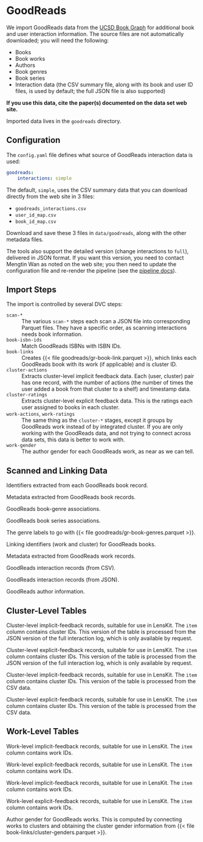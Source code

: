 # GoodReads {#sec-goodreads}

We import GoodReads data from the [UCSD Book Graph](https://sites.google.com/eng.ucsd.edu/ucsdbookgraph/home)
for additional book and user interaction information.  The source files are not automatically downloaded; you
will need the following:

- Books
- Book works
- Authors
- Book genres
- Book series
- Interaction data (the CSV summary file, along with its book and user ID files,
  is used by default; the full JSON file is also supported)

::: callout-important
**If you use this data, cite the paper(s) documented on the data set web site.**
:::

Imported data lives in the `goodreads` directory.

## Configuration

The `config.yaml` file defines what source of GoodReads interaction data is used:

```yaml
goodreads:
    interactions: simple
```

The default, `simple`, uses the CSV summary data that you can download directly
from the web site in 3 files:

- `goodreads_interactions.csv`
- `user_id_map.csv`
- `book_id_map.csv`

Download and save these 3 files in `data/goodreads`, along with the other metadata files.

The tools also support the detailed version (change interactions to `full`),
delivered in JSON format.  If you want this version, you need to contact Mengtin
Wan as noted on the web site; you then need to update the configuration file
and re-render the pipeline (see the [pipeline docs](../implementation/pipeline.md)).

## Import Steps

The import is controlled by several DVC steps:

`scan-*`
:   The various `scan-*` steps each scan a JSON file into corresponding Parquet files.  They have a specific order, as scanning interactions needs book information.

`book-isbn-ids`
:   Match GoodReads ISBNs with ISBN IDs.

`book-links`
:   Creates {{< file goodreads/gr-book-link.parquet >}}, which links each GoodReads book with its work (if applicable) and is cluster ID.

`cluster-actions`
:   Extracts cluster-level implicit feedback data.  Each (user, cluster) pair has one record, with the number of actions (the number of times the user added a book from that cluster to a shelf) and timestamp data.

`cluster-ratings`
:   Extracts cluster-level explicit feedback data.  This is the ratings each user assigned to books in each cluster.

`work-actions`, `work-ratings`
:   The same thing as the `cluster-*` stages, except it groups by GoodReads work instead of by integrated cluster. If you are only working with the GoodReads data, and not trying to connect across data sets, this data is better to work with.

`work-gender`
:   The author gender for each GoodReads work, as near as we can tell.

## Scanned and Linking Data

::: {.parquet file="goodreads/gr-book-ids.parquet"}
Identifiers extracted from each GoodReads book record.
:::


::: {.parquet file="goodreads/gr-book-info.parquet"}
Metadata extracted from GoodReads book records.
:::


::: {.parquet file="goodreads/gr-book-genres.parquet"}
GoodReads book-genre associations.
:::


::: {.parquet file="goodreads/gr-book-series.parquet"}
GoodReads book series associations.
:::


::: {.parquet file="goodreads/gr-genres.parquet"}
The genre labels to go with {{< file goodreads/gr-book-genres.parquet >}}.
:::


::: {.parquet file="goodreads/gr-book-link.parquet"}
Linking identifiers (work and cluster) for GoodReads books.
:::


::: {.parquet file="goodreads/gr-work-info.parquet"}
Metadata extracted from GoodReads work records.
:::


::: {.parquet file="goodreads/simple/gr-interactions.parquet"}
GoodReads interaction records (from CSV).
:::


::: {.parquet file="goodreads/full/gr-interactions.parquet"}
GoodReads interaction records (from JSON).
:::


::: {.parquet file="goodreads/gr-author-info.parquet"}
GoodReads author information.
:::


## Cluster-Level Tables

::: {.parquet file="goodreads/full/gr-cluster-actions.parquet"}
Cluster-level implicit-feedback records, suitable for use in LensKit. The `item` column contains cluster IDs.  This version of the table is processed from the JSON version of the full interaction log, which is only available by request.
:::


::: {.parquet file="goodreads/full/gr-cluster-ratings.parquet"}
Cluster-level explicit-feedback records, suitable for use in LensKit. The `item` column contains cluster IDs.  This version of the table is processed from the JSON version of the full interaction log, which is only available by request.
:::


::: {.parquet file="goodreads/simple/gr-cluster-actions.parquet"}
Cluster-level implicit-feedback records, suitable for use in LensKit. The `item` column contains cluster IDs.  This version of the table is processed from the CSV data.
:::


::: {.parquet file="goodreads/simple/gr-cluster-ratings.parquet"}
Cluster-level explicit-feedback records, suitable for use in LensKit. The `item` column contains cluster IDs.  This version of the table is processed from the CSV data.
:::


## Work-Level Tables

::: {.parquet file="goodreads/full/gr-work-actions.parquet"}
Work-level implicit-feedback records, suitable for use in LensKit. The `item` column contains work IDs.
:::


::: {.parquet file="goodreads/full/gr-work-ratings.parquet"}
Work-level explicit-feedback records, suitable for use in LensKit. The `item` column contains work IDs.
:::


::: {.parquet file="goodreads/simple/gr-work-actions.parquet"}
Work-level implicit-feedback records, suitable for use in LensKit. The `item` column contains work IDs.
:::


::: {.parquet file="goodreads/simple/gr-work-ratings.parquet"}
Work-level explicit-feedback records, suitable for use in LensKit. The `item` column contains work IDs.
:::


::: {.parquet file="goodreads/gr-work-gender.parquet"}
Author gender for GoodReads works.  This is computed by connecting works to clusters and obtaining the cluster gender information from {{< file book-links/cluster-genders.parquet >}}.
:::

